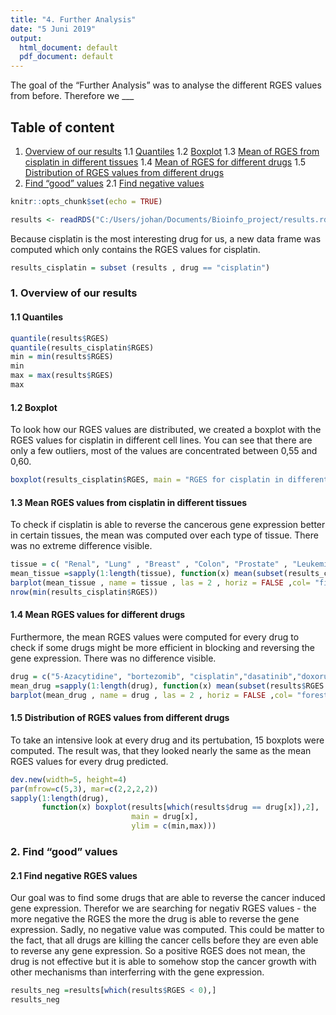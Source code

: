 ```yaml
---
title: "4. Further Analysis"
date: "5 Juni 2019"
output:
  html_document: default
  pdf_document: default
---
```

The goal of the "Further Analysis" was to analyse the different RGES values from before. Therefore we ___

## Table of content

1. [Overview of our results](#overview)
  1.1 [Quantiles](#quantiles)
  1.2 [Boxplot](#boxplot)
  1.3 [Mean of RGES from cisplatin in different tissues](#meantissues)
  1.4 [Mean of RGES for different drugs](#meandrugs)
  1.5 [Distribution of RGES values from different drugs](#distribution)
2. [Find "good" values](#good)
    2.1 [Find negative values](#negative)
    

```r
knitr::opts_chunk$set(echo = TRUE)
```

```r
results <- readRDS("C:/Users/johan/Documents/Bioinfo_project/results.rds")
``` 
Because cisplatin is the most interesting drug for us, a new data frame was computed which only contains the RGES values for cisplatin. 
```r
results_cisplatin = subset (results , drug == "cisplatin")
```

### 1. Overview of our results <a name="overview"></a>

#### 1.1 Quantiles <a name="quantiles"></a>
```r
quantile(results$RGES)
quantile(results_cisplatin$RGES)
min = min(results$RGES)
min
max = max(results$RGES)
max
```

#### 1.2 Boxplot <a name="boxplot"></a>
To look how our RGES values are distributed, we created a boxplot with the RGES values for cisplatin in different cell lines. You can see that there are only a few outliers, most of the values are concentrated between 0,55 and 0,60. 
```r
boxplot(results_cisplatin$RGES, main = "RGES for cisplatin in different celllines")
```

#### 1.3 Mean RGES values from cisplatin in different tissues <a name="meantissues"></a>
To check if cisplatin is able to reverse the cancerous gene expression better in certain tissues, the mean was computed over each type of tissue. There was no extreme difference visible.
```r
tissue = c( "Renal", "Lung" , "Breast" , "Colon", "Prostate" , "Leukemia", "Ovarian", "Melanoma", "CNS")
mean_tissue =sapply(1:length(tissue), function(x) mean(subset(results_cisplatin$RGES , tissue == tissue[x])))
barplot(mean_tissue , name = tissue , las = 2 , horiz = FALSE ,col= "firebrick", border = "white" , main = "mean RGES for cisplatin in different tissues" , ylab = "RGES")
nrow(min(results_cisplatin$RGES))
```

#### 1.4 Mean RGES values for different drugs <a name="meandrugs"></a>
Furthermore, the mean RGES values were computed for every drug to check if some drugs might be more efficient in blocking and reversing the gene expression. There was no difference visible.
```r
drug = c("5-Azacytidine", "bortezomib", "cisplatin","dasatinib","doxorubicin","erlotinib","geldanamycin","gemcitibine","lapatinib","paclitaxel","sirolimus","sorafenib","sunitinib","topotecan","vorinostat")
mean_drug =sapply(1:length(drug), function(x) mean(subset(results$RGES , drug == drug[x])))
barplot(mean_drug , name = drug , las = 2 , horiz = FALSE ,col= "forestgreen", border = "white" , main = "mean RGES for different drugs" , ylab = "RGES")
```

#### 1.5 Distribution of RGES values from different drugs
To take an intensive look at every drug and its pertubation, 15 boxplots were computed. The result was, that they looked nearly the same as the mean RGES values for every drug predicted. 
```r
dev.new(width=5, height=4)
par(mfrow=c(5,3), mar=c(2,2,2,2))
sapply(1:length(drug),
       function(x) boxplot(results[which(results$drug == drug[x]),2],
                           main = drug[x], 
                           ylim = c(min,max)))
```

### 2. Find "good" values <a name="good"></a>

#### 2.1 Find negative RGES values <a name="negative"></a>
Our goal was to find some drugs that are able to reverse the cancer induced gene expression. Therefor we are searching for negativ RGES values - the more negative the RGES the more the drug is able to reverse the gene expression. Sadly, no negative value was computed. This could be matter to the fact, that all drugs are killing the cancer cells before they are even able to reverse any gene expression. So a positive RGES does not mean, the drug is not effective but it is able to somehow stop the cancer growth with other mechanisms than interferring with the gene expression.
```r
results_neg =results[which(results$RGES < 0),]
results_neg
```